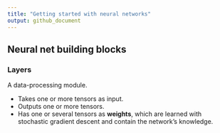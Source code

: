 ```yaml
---
title: "Getting started with neural networks"
output: github_document
---
```


## Neural net building blocks

### Layers

A data-processing module.

- Takes one or more tensors as input.
- Outputs one or more tensors.
- Has one or several tensors as **weights**, which are learned with stochastic gradient descent and contain the network's knowledge.
